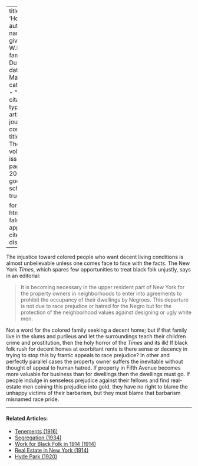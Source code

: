 
---
title: 'Homes'
author:
  - name:
      given: W.E.B.
      family: Du Bois
date: Mar. 1912
categories: 
  - ""
citation: 
  type: article-journal
  container-title: The Crisis
  volume: 3
  issue: 5
  page: 200-201
google-scholar: true

format:
  html:
    toc: false
    appendix-cite-as: display
---


The injustice toward colored people who want decent living conditions is almost unbelievable unless one comes face to face with the facts. The New York *Times*, which spares few opportunities to treat black folk unjustly, says in an editorial:



> It is becoming necessary in the upper resident part of New York for the property owners in neighborhoods to enter into agreements to prohibit the occupancy of their dwellings by Negroes. This departure is not due to race prejudice or hatred for the Negro but for the protection of the neighborhood values against designing or ugly white men.

Not a word for the colored family seeking a decent home; but if that family live in the slums and purlieus and let the surroundings teach their children crime and prostitution, then the holy horror of the *Times* and its ilk! If black folk rush for decent homes at exorbitant rents is there sense or decency in trying to stop this by frantic appeals to race prejudice? In other and perfectly parallel cases the property owner suffers the inevi­table without thought of appeal to human hatred. If property in Fifth Avenue becomes more valuable for business than for dwellings then the dwellings must go. If people indulge in senseless prejudice against their fellows and find real-estate men coining this prejudice into gold, they have no right to blame the unhappy victims of their barbarism, but they must blame that barbarism misnamed race pride.

<!-- Similar articles start here -->
<div  class="clear-wrap"></div>
<hr>
#### Related Articles:

* [Tenements (1916)](/Volumes/12/02/tenements.html)
* [Segregation (1934)](/Volumes/41/01/segregation.html)
* [Work for Black Folk in 1914 (1914)](/Volumes/07/04/work_for_black_folk.html)
* [Real Estate in New York (1914)](/Volumes/08/03/real_estate_in_new_york.html)
* [Hyde Park (1920)](/Volumes/19/06/hyde_park.html)

<!-- Similar articles end here -->